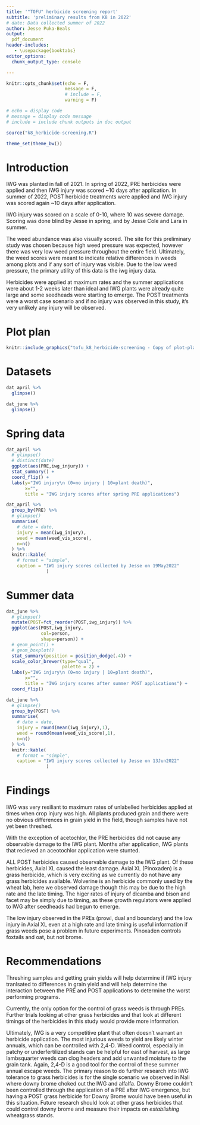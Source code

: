 ```yaml
---
title: '"TOFU" herbicide screening report'
subtitle: 'preliminary results from K8 in 2022'
# date: Data collected summer of 2022
author: Jesse Puka-Beals
output:
  pdf_document
header-includes:
   - \usepackage{booktabs}
editor_options: 
  chunk_output_type: console

---
```


```r
knitr::opts_chunk$set(echo = F,
                      message = F,
                      # include = F, 
                      warning = F)

# echo = display code
# message = display code message
# include = include chunk outputs in doc output

source("k8_herbicide-screening.R")

theme_set(theme_bw())

```


# Introduction

IWG was planted in fall of 2021. 
In spring of 2022, PRE herbicides were applied and then IWG injury was scored ~10 days after application. 
In summer of 2022, POST herbicide treatments were applied and IWG injury was scored again ~10 days after application. 

IWG injury was scored on a scale of 0-10, where 10 was severe damage. Scoring was done blind by Jesse in spring, and by Jesse Cole and Lara in summer. 

The weed abundance was also visually scored. The site for this preliminary study was chosen because high weed pressure was expected, however there was very low weed pressure throughout the entire field. Ultimately, the weed scores were meant to indicate relative differences in weeds among plots and if any sort of injury was visible. Due to the low weed pressure, the primary utility of this data is the iwg injury data. 

Herbicides were applied at maximum rates and the summer applications were about 1-2 weeks later than ideal and IWG plants were already quite large and some seedheads were starting to emerge. The POST treatments were a worst case scenario and if no injury was observed in this study, it's very unlikely any injury will be observed. 

\newpage
# Plot plan

```r
knitr::include_graphics("tofu_k8_herbicide-screening - Copy of plot-plan.pdf")
```

\newpage
# Datasets

```r
dat_april %>% 
  glimpse()

dat_june %>% 
  glimpse()

```

\newpage
# Spring data

```r
dat_april %>% 
  # glimpse()
  # distinct(date)
  ggplot(aes(PRE,iwg_injury)) +
  stat_summary() +
  coord_flip() +
  labs(y="IWG injury\n (0=no injury | 10=plant death)",
       x="", 
       title = "IWG injury scores after spring PRE applications") 

```

```r
dat_april %>% 
  group_by(PRE) %>% 
  # glimpse()
  summarise(
    # date = date,
    injury = mean(iwg_injury),
    weed = mean(weed_vis_score),
    n=n()
  ) %>% 
  knitr::kable(
    # format = "simple",
    caption = "IWG injury scores collected by Jesse on 19May2022"
               )
```

\newpage
# Summer data

```r
dat_june %>% 
  # glimpse()
  mutate(POST=fct_reorder(POST,iwg_injury)) %>% 
  ggplot(aes(POST,iwg_injury,
             col=person,
             shape=person)) +
  # geom_point() +
  # geom_boxplot()
  stat_summary(position = position_dodge(.4)) +
  scale_color_brewer(type="qual",
                     palette = 2) +
  labs(y="IWG injury\n (0=no injury | 10=plant death)",
       x="", 
       title = "IWG injury scores after summer POST applications") +
  coord_flip() 

```

```r
dat_june %>% 
  # glimpse()
  group_by(POST) %>%
  summarise(
    # date = date,
    injury = round(mean(iwg_injury),1),
    weed = round(mean(weed_vis_score),1),
    n=n()
  ) %>% 
  knitr::kable(
    # format = "simple",
    caption = "IWG injury scores collected by Jesse on 13Jun2022"
               )
```
\newpage

# Findings

IWG was very resiliant to maximum rates of unlabelled herbicides applied at times when crop injury was high. All plants produced grain and there were no obvious differences in grain yield in the field, though samples have not yet been threshed. 

With the exception of acetochlor, the PRE herbicides did not cause any observable damage to the IWG plant. Months after application, IWG plants that recieved an aceotochlor application were stunted. 

ALL POST herbicides caused observable damage to the IWG plant. Of these herbicides, Axial XL caused the least damage. Axial XL (Pinoxaden) is a grass herbicide, which is very exciting as we currently do not have any grass herbicides available. Wolverine is an herbicide commonly used by the wheat lab, here we observed damage though this may be due to the high rate and the late timing. The higer rates of injury of dicamba and bison and facet may be simply due to timing, as these growth regulators were applied to IWG after seedheads had begun to emerge. 

The low injury observed in the PREs (prowl, dual and boundary) and the low injury in Axial XL even at a high rate and late timing is useful information if grass weeds pose a problem in future experiments. Pinoxaden controls foxtails and oat, but not brome.

# Recommendations

Threshing samples and getting grain yields will help determine if IWG injury tranlsated to differences in grain yield and will help determine the interaction between the PRE and POST applications to determine the worst performing programs. 

Currently, the only option for the control of grass weeds is through PREs. Further trials looking at other grass herbicides and that look at different timings of the herbicides in this study would provide more information. 

Ultimately, IWG is a very competitive plant that often doesn't warrant an herbicide application. The most injurious weeds to yield are likely winter annuals, which can be controlled with 2,4-D. Weed control, especially in patchy or underfertilized stands can be helpful for east of harvest, as large lambsquarter weeds can clog headers and add unwanted moisture to the grain tank. Again, 2,4-D is a good tool for the control of these summer annual escape weeds. The primary reason to do further research into IWG tolerance to grass herbicides is for the single scenario we observed in Nali where downy brome choked out the IWG and alfalfa. Downy Brome couldn't been controlled through the application of a PRE after IWG emergence, but having a POST grass herbicide for Downy Brome would have been useful in this situation. Future research should look at other grass herbicides that could control downy brome and measure their impacts on *establishing* wheatgrass stands. 
